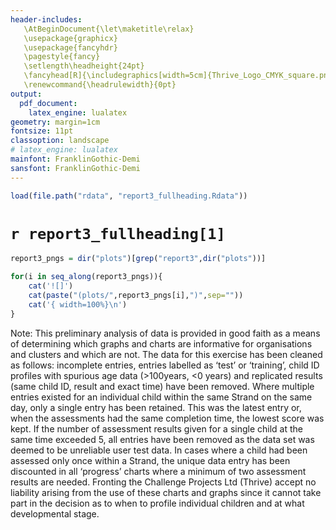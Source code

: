 ```yaml
---
header-includes: 
   \AtBeginDocument{\let\maketitle\relax}
   \usepackage{graphicx}
   \usepackage{fancyhdr}
   \pagestyle{fancy}
   \setlength\headheight{24pt}
   \fancyhead[R]{\includegraphics[width=5cm]{Thrive_Logo_CMYK_square.png}}
   \renewcommand{\headrulewidth}{0pt}
output:
  pdf_document:
    latex_engine: lualatex
geometry: margin=1cm
fontsize: 11pt
classoption: landscape
# latex_engine: lualatex
mainfont: FranklinGothic-Demi
sansfont: FranklinGothic-Demi
---
```

```r
load(file.path("rdata", "report3_fullheading.Rdata"))
```

# `r report3_fullheading[1]`\

```r
report3_pngs = dir("plots")[grep("report3",dir("plots"))]
```

```r
for(i in seq_along(report3_pngs)){
    cat('![]')
    cat(paste("(plots/",report3_pngs[i],")",sep=""))
    cat('{ width=100%}\n')
}
```
\newpage
Note: This preliminary analysis of data is provided in good faith as a means of determining which graphs and charts are informative for organisations and clusters and which are not. The data for this exercise has been cleaned as follows: incomplete entries, entries labelled as ‘test’ or ‘training’, child ID profiles with spurious age data (>100years, <0 years) and replicated results (same child ID, result and exact time) have been removed. Where multiple entries existed for an individual child within the same Strand on the same day, only a single entry has been retained. This was the latest entry or, when the assessments had the same completion time, the lowest score was kept. If the number of assessment results given for a single child at the same time exceeded 5, all entries have been removed as the data set was deemed to be unreliable user test data. In cases where a child had been assessed only once within a Strand, the unique data entry has been discounted in all ‘progress’ charts where a minimum of two assessment results are needed. Fronting the Challenge Projects Ltd (Thrive) accept no liability arising from the use of these charts and graphs since it cannot take part in the decision as to when to profile individual children and at what developmental stage.
